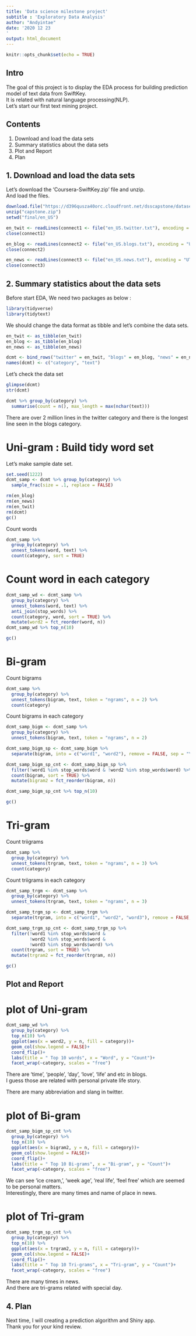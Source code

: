 ```yaml
---
title: 'Data science milestone project'
subtitle : 'Exploratory Data Analysis'
author: "Andyintae"
date: '2020 12 23
'
output: html_document
---
```


```r
knitr::opts_chunk$set(echo = TRUE)
```

## Intro

The goal of this project is to display the EDA process for building prediction model of text data from SwiftKey.  
It is related with natural language processing(NLP).  
Let's start our first text mining project.  


## Contents
1. Download and load the data sets  
2. Summary statistics about the data sets  
3. Plot and Report  
4. Plan  
  
  
  
## 1. Download and load the data sets

Let's download the 'Coursera-SwiftKey.zip' file and unzip.  
And load the files.  

```r
download.file("https://d396qusza40orc.cloudfront.net/dsscapstone/dataset/Coursera-SwiftKey.zip", destfile = "capstone.zip")
unzip("capstone.zip")
setwd("final/en_US")

en_twit <- readLines(connect1 <- file("en_US.twitter.txt"), encoding = "UTF-8", skipNul = TRUE)
close(connect1)

en_blog <- readLines(connect2 <- file("en_US.blogs.txt"), encoding = "UTF-8", skipNul = TRUE)
close(connect2)

en_news <- readLines(connect3 <- file("en_US.news.txt"), encoding = "UTF-8", skipNul = TRUE)
close(connect3)
```


## 2. Summary statistics about the data sets  

Before start EDA, We need two packages as below :  
```r
library(tidyverse)
library(tidytext)
```
  
We should change the data format as tibble and let's combine the data sets.  
```r
en_twit <- as_tibble(en_twit)
en_blog <- as_tibble(en_blog)
en_news <- as_tibble(en_news)

dcmt <- bind_rows("twitter" = en_twit, "blogs" = en_blog, "news" = en_news, .id = "category")
names(dcmt) <- c("category", "text")
```

Let's check the data set  
```r
glimpse(dcmt)
str(dcmt)
```


```r
dcmt %>% group_by(category) %>% 
  summarise(count = n(), max_length = max(nchar(text)))
```
  There are over 2 million lines in the twitter category and there is the longest line seen in the blogs category.  
  
  
# Uni-gram : Build tidy word set  

Let's make sample date set.  
```r
set.seed(1222)
dcmt_samp <- dcmt %>% group_by(category) %>% 
  sample_frac(size = .1, replace = FALSE)
```

```r
rm(en_blog)
rm(en_news)
rm(en_twit)
rm(dcmt)
gc()
```

Count words  
```r
dcmt_samp %>% 
  group_by(category) %>% 
  unnest_tokens(word, text) %>% 
  count(category, sort = TRUE)
```

# Count word in each category
```r
dcmt_samp_wd <- dcmt_samp %>% 
  group_by(category) %>% 
  unnest_tokens(word, text) %>% 
  anti_join(stop_words) %>% 
  count(category, word, sort = TRUE) %>% 
  mutate(word2 = fct_reorder(word, n))
dcmt_samp_wd %>% top_n(10)
```
```r
gc()
```


# Bi-gram  

Count bigrams  
```r
dcmt_samp %>% 
  group_by(category) %>% 
  unnest_tokens(bigram, text, token = "ngrams", n = 2) %>% 
  count(category)
```

Count bigrams in each category  
```r
dcmt_samp_bigm <- dcmt_samp %>% 
  group_by(category) %>% 
  unnest_tokens(bigram, text, token = "ngrams", n = 2) 

dcmt_samp_bigm_sp <- dcmt_samp_bigm %>% 
  separate(bigram, into = c("word1", "word2"), remove = FALSE, sep = "\\s")

dcmt_samp_bigm_sp_cnt <- dcmt_samp_bigm_sp %>% 
  filter(!word1 %in% stop_words$word & !word2 %in% stop_words$word) %>% 
  count(bigram, sort = TRUE) %>% 
  mutate(bigram2 = fct_reorder(bigram, n))

dcmt_samp_bigm_sp_cnt %>% top_n(10)
```
```r
gc()
```

# Tri-gram  

Count triigrams  
```r
dcmt_samp %>% 
  group_by(category) %>% 
  unnest_tokens(trgram, text, token = "ngrams", n = 3) %>% 
  count(category)
```


Count triigrams in each category
```r
dcmt_samp_trgm <- dcmt_samp %>% 
  group_by(category) %>% 
  unnest_tokens(trgram, text, token = "ngrams", n = 3)

dcmt_samp_trgm_sp <- dcmt_samp_trgm %>% 
  separate(trgram, into = c("word1", "word2", "word3"), remove = FALSE, sep = "\\s")

dcmt_samp_trgm_sp_cnt <- dcmt_samp_trgm_sp %>% 
  filter(!word1 %in% stop_words$word & 
         !word2 %in% stop_words$word & 
         !word3 %in% stop_words$word) %>% 
  count(trgram, sort = TRUE) %>% 
  mutate(trgram2 = fct_reorder(trgram, n))
```
```r
gc()
```


## Plot and Report  

# plot of Uni-gram  
```r
dcmt_samp_wd %>% 
  group_by(category) %>% 
  top_n(10) %>% 
  ggplot(aes(x = word2, y = n, fill = category))+
  geom_col(show.legend = FALSE)+
  coord_flip()+
  labs(title = " Top 10 words", x = "Word", y = "Count")+
  facet_wrap(~category, scales = "free")
```
There are 'time', 'people', 'day', 'love', 'life' and etc in blogs.  
I guess those are related with personal private life story.  

There are many abbreviation and slang in twitter.  


# plot of Bi-gram  
```r
dcmt_samp_bigm_sp_cnt %>% 
  group_by(category) %>% 
  top_n(10) %>% 
  ggplot(aes(x = bigram2, y = n, fill = category))+
  geom_col(show.legend = FALSE)+
  coord_flip()+
  labs(title = " Top 10 Bi-grams", x = "Bi-gram", y = "Count")+
  facet_wrap(~category, scales = "free")
```
We can see 'ice cream,', 'week age', 'real life', 'feel free' which are seemed to be personal matters.  
Interestingly, there are many times and name of place in news.  


# plot of Tri-gram  
```r

dcmt_samp_trgm_sp_cnt %>% 
  group_by(category) %>% 
  top_n(10) %>% 
  ggplot(aes(x = trgram2, y = n, fill = category))+
  geom_col(show.legend = FALSE)+
  coord_flip()+
  labs(title = " Top 10 Tri-grams", x = "Tri-gram", y = "Count")+
  facet_wrap(~category, scales = "free")
```

There are many times in news.  
And there are tri-grams related with special day.  
  


## 4. Plan  

Next time, I will creating a prediction algorithm and Shiny app.  
Thank you for your kind review.  
  
    
    
